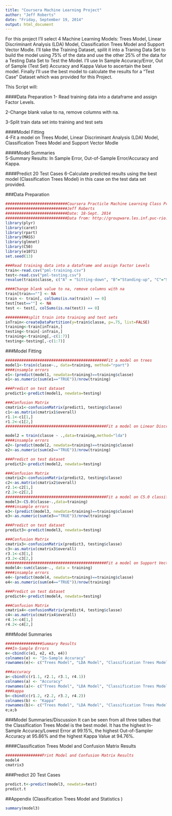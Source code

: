 ```yaml
---
title: "Coursera Machine Learning Project"
author: "Jeff Roberts"
date: "Friday, September 19, 2014"
output: html_document
---
```


For this project I'll select 4 Machine Learning Models: Trees Model, Linear Discriminant Analysis (LDA) Model, Classification Trees Model and Support Vector Modle. I'll take the Training Dataset, spilit it into a Traning Data Set to build the model using 75% of the data and use the other 25% of the data for a Testing Data Set to Test the Model. I'll use In Sample Accuracy/Error, Out of Sample (Test Set) Accuracy and Kappa Value to ascertain the best model. Finally I'll use the best model to calculate the results for a "Test Case" Dataset which was provided for this Project.

This Script will:

####Data Preparation
  1- Read training data into a dataframe and assign Factor Levels.
  
  2-Change blank value to na, remove columns with na. 
  
  3-Split train data set into training and test sets
  
####Model Fitting  
  4-Fit a model on Trees Model, Linear Discriminant Analysis (LDA) Model, Classification Trees Model and Support Vector Modle
  
####Model Summaries  
  5-Summary Results: In Sample Error, Out-of-Sample Error/Accuracy and Kappa.
  
####Predict 20 Test Cases
  6-Calculate predicted results using the best model (Classification Trees Model) in this case on the test data set provided.


###Data Preparation
```r
###########################Coursera Practicle Machine Learning Class Projec
###########################Jeff Roberts
###########################Date: 18-Sept. 2014
###########################Data from: http://groupware.les.inf.puc-rio.br/work.jsf?p1=10335
library(plyr)
library(caret)
library(rpart)
library(MASS)
library(glmnet)
library(C50)
library(e1071)
set.seed(13)

###Read training data into a dataframe and assign Factor Levels
train<-read.csv("pml-training.csv")
test<-read.csv("pml-testing.csv")
revalue(train$classe, c("A" = "Sitting-down", "B"="Standing-up", "C"="Stading", "D"="Walking", "E"="Sitting")) -> train$classe

####Change blank value to na, remove columns with na
train[train==""] <- NA
train <- train[, colSums(is.na(train)) == 0]
test[test==""] <- NA
test <- test[, colSums(is.na(test)) == 0]

##########split train into training and test sets
inTrain<-createDataPartition(y=train$classe, p=.75, list=FALSE)
training<-train[inTrain,]
testing<-train[-inTrain,]
training<-training[,-c(1:7)]
testing<-testing[,-c(1:7)]
```



###Model Fitting
```r
############################################Fit a model on trees
model1<-train(classe~., data=training, method="rpart")
####insample errors
e1<-(predict(model1, newdata=training)==training$classe)
e1<-as.numeric(sum(e1=="TRUE"))/nrow(training)

###Predict on test dataset
predict1<-predict(model1, newdata=testing)

###Confusion Matrix
cmatrix1<-confusionMatrix(predict1, testing$classe)
c1<-as.matrix(cmatrix1$overall)
r1.1<-c1[1,]
r1.2<-c1[2,]
############################################Fit a model on Linear Discriminant Analysis Model based predictions

model2 = train(classe ~ .,data=training,method="lda")
####insample errors
e2<-(predict(model2, newdata=training)==training$classe)
e2<-as.numeric(sum(e2=="TRUE"))/nrow(training)

###Predict on test dataset
predict2<-predict(model2, newdata=testing)

###Confusion Matrix
cmatrix2<-confusionMatrix(predict2, testing$classe)
c2<-as.matrix(cmatrix2$overall)
r2.1<-c2[1,]
r2.2<-c2[2,]
############################################Fit a model on C5.0 classification trees
model3<-C5.0(classe~.,data=training)
####insample errors
e3<-(predict(model3, newdata=training)==training$classe)
e3<-as.numeric(sum(e3=="TRUE"))/nrow(training)

###Predict on test dataset
predict3<-predict(model3, newdata=testing)

###Confusion Matrix
cmatrix3<-confusionMatrix(predict3, testing$classe)
c3<-as.matrix(cmatrix3$overall)
r3.1<-c3[1,]
r3.2<-c3[2,]
############################################Fit a model on Support Vector
model4<-svm(classe~., data = training)
####insample errors
e4<-(predict(model4, newdata=training)==training$classe)
e4<-as.numeric(sum(e4=="TRUE"))/nrow(training)

###Predict on test dataset
predict4<-predict(model4, newdata=testing)

###Confusion Matrix
cmatrix4<-confusionMatrix(predict4, testing$classe)
c4<-as.matrix(cmatrix4$overall)
r4.1<-c4[1,]
r4.2<-c4[2,]
```




###Model Summaries
```r
################Summary Results
###In-Sample Errors
e<-cbind(c(e1, e2, e3, e4))
colnames(e) <- "In-Sample Accuracy"
rownames(e)<- c("Trees Model", "LDA Model", "Classification Trees Model", "Support Vector Model")

###accuracy
a<-cbind(c(r1.1, r2.1, r3.1, r4.1))
colnames(a) <- "Accuracy"
rownames(a)<- c("Trees Model", "LDA Model", "Classification Trees Model", "Support Vector Model")
###kappa
b<-cbind(c(r1.2, r2.2, r3.2, r4.2))
colnames(b) <- "Kappa"
rownames(b)<- c("Trees Model", "LDA Model", "Classification Trees Model", "Support Vector Model")
e;a;b
```
###Model Summaries/Discussion
It can be seen from all three talbes that the Classification Trees Model is the best model. It has the highest In-Sample Accuracy/Lowest Error at 99.15%, the highest Out-of-Sampler Accuracy at 95.86% and the highest Kappa Value at 94.76%.

####Classification Trees Model and Confusion Matrix Results
```r
################Print Model and Confusion Matrix Results
model4
cmatrix3
```

###Predict 20 Test Cases
```r
predict.t<-predict(model3, newdata=test)
predict.t
```

##Appendix (Classification Trees Model and Statistics )
```r
summary(model3)
```
